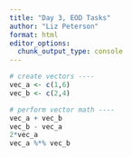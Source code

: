 ```yaml
---
title: "Day 3, EOD Tasks"
author: "Liz Peterson"
format: html
editor_options: 
  chunk_output_type: console
---
```


```r
# create vectors ----
vec_a <- c(1,6)
vec_b <- c(2,4)
```

```r
# perform vector math ----
vec_a + vec_b
vec_b - vec_a
2*vec_a
vec_a %*% vec_b
```

